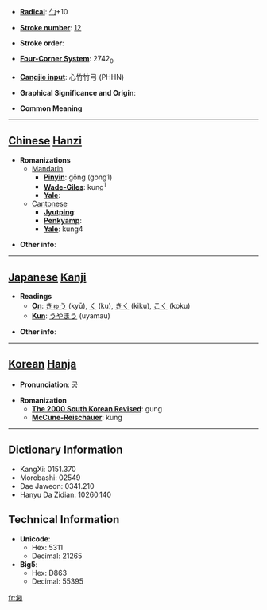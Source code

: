 * '''[[Wiktionary:Chinese radical index| Radical]]''': [[Wiktionary:Chinese radical index 勹|勹]]+10

* '''[[Wiktionary:Chinese total strokes index|Stroke number]]''': [[Wiktionary:Chinese total strokes index 12|12]]

* '''Stroke order''': 

* '''[[Wiktionary:Chinese four corner index|Four-Corner System]]''': 2742<sub>0</sub>

* '''[[Wiktionary:Chinese Cangjie index|Cangjie input]]''': 心竹竹弓 (PHHN)

* '''Graphical Significance and Origin''': 

* '''Common Meaning'''

----

== [[Chinese]] [[Hanzi]] ==

* '''Romanizations'''
** [[Mandarin]]
*** '''[[Pinyin]]''': gōng (gong1)
*** '''[[Wade-Giles]]''': kung<sup>1</sup>
*** '''[[Yale]]''': 
**[[Cantonese]]
***'''[[Jyutping]]''':
***'''[[Penkyamp]]''': 
***'''[[Yale]]''': kung4

* '''Other info''': 

----

== [[Japanese]] [[Kanji]] ==

* '''Readings'''
** '''[[On]]''': [[きゅう]] (kyū), [[く]] (ku), [[きく]] (kiku), [[こく]] (koku)
** '''[[Kun]]''': [[うやまう]] (uyamau)

* '''Other info''':  

----

== [[Korean]] [[Hanja]] ==

* '''Pronunciation''': 궁

* '''Romanization'''
** '''[[The 2000 South Korean Revised Romanization|The 2000 South Korean Revised]]''': gung
** '''[[McCune-Reischauer]]''': kung

----

== Dictionary Information ==

* KangXi: 0151.370
* Morobashi: 02549
* Dae Jaweon: 0341.210
* Hanyu Da Zidian: 10260.140

== Technical Information ==

* '''Unicode''':
** Hex: 5311
** Decimal: 21265
* '''Big5''':
** Hex: D863
** Decimal: 55395

[[fr:匑]]